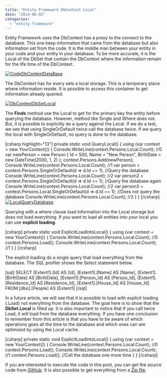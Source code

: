 ```yaml
---
title: "Entity Framework DbContext Local"
date: "2014-06-03"
categories: 
  - "entity-framework"
---
```


Entity Framework uses the DbContext has a proxy to the connect to the database. This one keep information that came from the database but also information set from the code. It is the middle man between your entity in your code and your entity in your database. To be more accurate, it is the Local of the DbSet that contain the DbContext where the information remain for the life time of the DbContext.

[![CodeDbContextDataBase](http://patrickdesjardins.com/blog/wp-content/uploads/2014/05/CodeDbContextDataBase-400x152.png)](http://patrickdesjardins.com/blog/entity-framework-dbcontext-local/codedbcontextdatabase)

The DbContext has for every sets a local storage. This is a temporary place where information reside. It is possible to access this container to get information already queried.

[![DbContextDbSetLocal](http://patrickdesjardins.com/blog/wp-content/uploads/2014/05/DbContextDbSetLocal.png)](http://patrickdesjardins.com/blog/entity-framework-dbcontext-local/dbcontextdbsetlocal)

The **Finds** method use the Local to get for the primary key the entity before querying the database. However, method like Single and Where does not. But, it is possible to explicitly do a query against the Local. If we do a test, we see that using SingleOrDefault twice call the database twice. If we query the local with SingleOrDefault, no query is done to the database.

\[csharp highlight="13"\] private static void QueryLocal() { using (var context = new YourContext()) { Console.WriteLine(context.Persons.Local.Count); //0 var newPerson = new Person { Id = 500, Name = "New Person", BirthDate = new DateTime(2000, 1, 2) }; context.Persons.Add(newPerson); Console.WriteLine(context.Persons.Local.Count); //1 var person = context.Persons.SingleOrDefault(d => d.Id == 1); //Query the database Console.WriteLine(context.Persons.Local.Count); //2 var person2 = context.Persons.SingleOrDefault(d => d.Id == 1); //Query the database again Console.WriteLine(context.Persons.Local.Count); //2 var person3 = context.Persons.Local.SingleOrDefault(d => d.Id == 1); //Does not query the database Console.WriteLine(context.Persons.Local.Count); //2 } } \[/csharp\] [![LocalQueryDatabase](http://patrickdesjardins.com/blog/wp-content/uploads/2014/05/LocalQueryDatabase-400x102.png)](http://patrickdesjardins.com/blog/entity-framework-dbcontext-local/localquerydatabase)

Querying with a where clause load information into the Local storage but does not load everything. If you want to load all entities into your local you can use **explicit loading**.

\[csharp\] private static void ExplicitLoadIntoLocal() { using (var context = new YourContext()) { Console.WriteLine(context.Persons.Local.Count); //0 context.Persons.Load(); Console.WriteLine(context.Persons.Local.Count); //1 } } \[/csharp\]

The explicit loading do a single query that load everything from the database. The SQL profiler shows the Select statement below.

\[sql\] SELECT \[Extent1\].\[Id\] AS \[Id\], \[Extent1\].\[Name\] AS \[Name\], \[Extent1\].\[BirthDate\] AS \[BirthDate\], \[Extent1\].\[Person\_Id\] AS \[Person\_Id\], \[Extent1\].\[Residence\_Id\] AS \[Residence\_Id\], \[Extent1\].\[House\_Id\] AS \[House\_Id\] FROM \[dbo\].\[People\] AS \[Extent1\] \[/sql\]

In a future article, we will see that it is possible to load with explicit loading (.Load) not everything from the database. The goal here is to show that the **DbSet.Local** is filled up. It is also important to notice that if you call twice Load, it will load from the database everything. If you have one conclusion to remember from this article is that you have to be aware of which operations goes all the time to the database and which ones can are optimized by using the Local cache.

\[csharp\] private static void ExplicitLoadIntoLocal() { using (var context = new YourContext()) { Console.WriteLine(context.Persons.Local.Count); //0 context.Persons.Load(); Console.WriteLine(context.Persons.Local.Count); //1 context.Persons.Load(); //Call the database one more time } } \[/csharp\]

If you are interested to execute the code in this post, you can get the source code from [GitHub](https://github.com/MrDesjardins/EntityFrameworkTestConsole/tree/03c185dbdee97a0b13e0f515a07cebf7444fcec2). It is also possible to get everything from a [Zip file](https://github.com/MrDesjardins/EntityFrameworkTestConsole/archive/03c185dbdee97a0b13e0f515a07cebf7444fcec2.zip).
